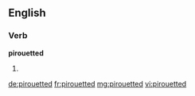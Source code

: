 ==English==

===Verb===
'''pirouetted'''

# {{past of|pirouette}}

[[de:pirouetted]]
[[fr:pirouetted]]
[[mg:pirouetted]]
[[vi:pirouetted]]